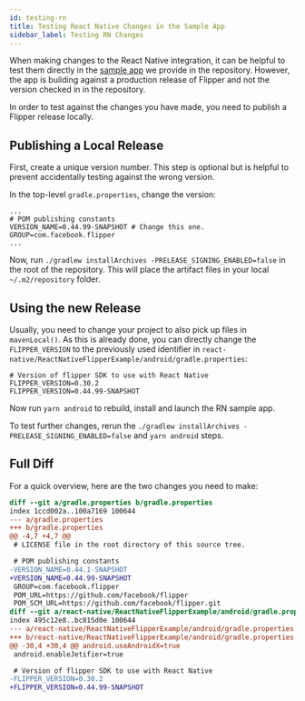 ```yaml
---
id: testing-rn
title: Testing React Native Changes in the Sample App
sidebar_label: Testing RN Changes
---
```


When making changes to the React Native integration, it can be helpful to
test them directly in the [sample
app](https://github.com/facebook/flipper/tree/master/react-native/ReactNativeFlipperExample)
we provide in the repository. However, the app is building against a production release
of Flipper and not the version checked in in the repository.

In order to test against the changes you have made, you need to publish a Flipper
release locally.

## Publishing a Local Release

First, create a unique version number. This step is optional but is helpful
to prevent accidentally testing against the wrong version.

In the top-level `gradle.properties`, change the version:
```
...
# POM publishing constants
VERSION_NAME=0.44.99-SNAPSHOT # Change this one.
GROUP=com.facebook.flipper
...
```

Now, run `./gradlew installArchives -PRELEASE_SIGNING_ENABLED=false` in the root of the repository. This will
place the artifact files in your local `~/.m2/repository` folder.

## Using the new Release

Usually, you need to change your project to also pick up files in `mavenLocal()`.
As this is already done, you can directly change the `FLIPPER_VERSION` to the previously used identifier
in `react-native/ReactNativeFlipperExample/android/gradle.properties`:

```
# Version of flipper SDK to use with React Native
FLIPPER_VERSION=0.30.2
FLIPPER_VERSION=0.44.99-SNAPSHOT
```

Now run `yarn android` to rebuild, install and launch the RN sample app.

To test further changes, rerun the `./gradlew installArchives -PRELEASE_SIGNING_ENABLED=false` and `yarn android` steps.

## Full Diff

For a quick overview, here are the two changes you need to make:

```diff
diff --git a/gradle.properties b/gradle.properties
index 1ccd002a..100a7169 100644
--- a/gradle.properties
+++ b/gradle.properties
@@ -4,7 +4,7 @@
 # LICENSE file in the root directory of this source tree.

 # POM publishing constants
-VERSION_NAME=0.44.1-SNAPSHOT
+VERSION_NAME=0.44.99-SNAPSHOT
 GROUP=com.facebook.flipper
 POM_URL=https://github.com/facebook/flipper
 POM_SCM_URL=https://github.com/facebook/flipper.git
diff --git a/react-native/ReactNativeFlipperExample/android/gradle.properties b/react-native/ReactNativeFlipperExample/android/gradle.properties
index 495c12e8..bc815d0e 100644
--- a/react-native/ReactNativeFlipperExample/android/gradle.properties
+++ b/react-native/ReactNativeFlipperExample/android/gradle.properties
@@ -30,4 +30,4 @@ android.useAndroidX=true
 android.enableJetifier=true

 # Version of flipper SDK to use with React Native
-FLIPPER_VERSION=0.30.2
+FLIPPER_VERSION=0.44.99-SNAPSHOT

```
